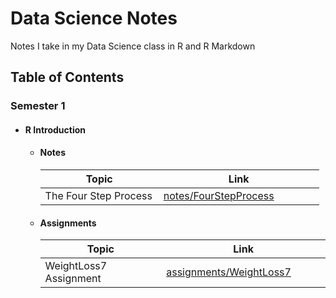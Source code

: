 # Data Science Notes
Notes I take in my Data Science class in R and R Markdown

## Table of Contents

### Semester 1
- #### R Introduction
  - #### Notes
  | Topic               | Link                        |
  |---------------------|-----------------------------|
  | The Four Step Process  | [notes/FourStepProcess](notes/FourStepProcess)   |
  - #### Assignments
  | Topic               | Link                        |
  |---------------------|-----------------------------|
  | WeightLoss7 Assignment  | [assignments/WeightLoss7](assignments/WeightLoss7)   |